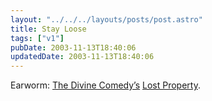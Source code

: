 ```yaml
---
layout: "../../../layouts/posts/post.astro"
title: Stay Loose
tags: ["v1"]
pubDate: 2003-11-13T18:40:06
updatedDate: 2003-11-13T18:40:06
---
```


Earworm: [The Divine Comedy&#8217;s][1] [Lost Property][2].

[1]: http://www.thedivinecomedy.com/ "official The Divine Comedy website"
[2]: http://www.lyricsdir.com/d/the-divine-comedy/lost-property.php "Lyrics Directory: The Divine Comedy Lost Property lyrics"
